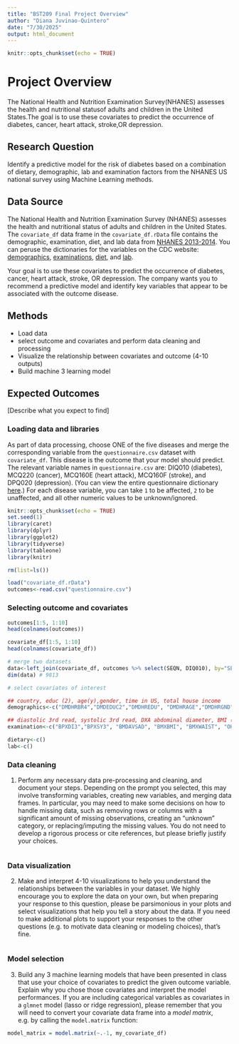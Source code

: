 ```yaml
---
title: "BST209 Final Project Overview"
author: "Diana Juvinao-Quintero"
date: "7/30/2025"
output: html_document
---
```


```r
knitr::opts_chunk$set(echo = TRUE)
```


# Project Overview

The National Health and Nutrition Examination Survey(NHANES) assesses the health and nutritional statusof adults and children in the United States.The goal is to use these covariates to predict the occurrence of diabetes, cancer, heart attack, stroke,OR depression.
   
## Research Question
   
Identify a predictive model for the risk of diabetes based on a combination of dietary, demographic, lab and examination factors  from the NHANES US national survey using Machine Learning methods.
   
## Data Source
   
The National Health and Nutrition Examination Survey (NHANES) assesses the health and nutritional status of adults and children in the United States. The `covariate_df` data frame in the `covariate_df.rData` file contains the demographic, examination, diet, and lab data from [NHANES 2013-2014](https://www.kaggle.com/datasets/cdc/national-health-and-nutrition-examination-survey). You can peruse the dictionaries for the variables on the CDC website: [demographics](https://wwwn.cdc.gov/Nchs/Nhanes/Search/variablelist.aspx?Component=Demographics&CycleBeginYear=2013), 
[examinations](https://wwwn.cdc.gov/Nchs/Nhanes/Search/variablelist.aspx?Component=Examination&CycleBeginYear=2013), 
[diet](https://wwwn.cdc.gov/Nchs/Nhanes/Search/variablelist.aspx?Component=Dietary&CycleBeginYear=2013), and
[lab](https://wwwn.cdc.gov/Nchs/Nhanes/Search/variablelist.aspx?Component=Laboratory&CycleBeginYear=2013). 

Your goal is to use these covariates to predict the occurrence of diabetes, cancer, heart attack, stroke, OR depression. The company wants you to recommend a predictive model and identify key variables that appear to be associated with the outcome disease. 
   
## Methods
* Load data 
* select outcome and covariates and perform data cleaning and processing
* Visualize the relationship between covariates and outcome (4-10 outputs)
* Build machine 3 learning model
   
## Expected Outcomes
   
[Describe what you expect to find]


### Loading data and libraries
As part of data processing, choose ONE of the five diseases and merge the corresponding variable from the `questionnaire.csv` dataset with `covariate_df`. This disease is the outcome that your model should predict. The relevant variable names in `questionnaire.csv` are: DIQ010 (diabetes), MCQ220 (cancer), MCQ160E (heart attack), MCQ160F (stroke), and DPQ020 (depression). (You can view the entire questionnaire dictionary [here](https://wwwn.cdc.gov/Nchs/Nhanes/Search/variablelist.aspx?Component=Questionnaire&CycleBeginYear=2013).) For each disease variable, you can take `1` to be affected, `2` to be unaffected, and all other numeric values to be unknown/ignored. 

```r
knitr::opts_chunk$set(echo = TRUE)
set.seed(1)
library(caret)
library(dplyr)
library(ggplot2)
library(tidyverse)
library(tableone)
library(knitr)
```

```r
rm(list=ls())

load("covariate_df.rData")
outcomes<-read.csv("questionnaire.csv")

```

### Selecting outcome and covariates
```r
outcomes[1:5, 1:10]
head(colnames(outcomes))

covariate_df[1:5, 1:10]
head(colnames(covariate_df))

# merge two datasets
data<-left_join(covariate_df, outcomes %>% select(SEQN, DIQ010), by="SEQN") # selecting diabetes as outcome
dim(data) # 9813

# select covariates of interest

## country, educ (2), age(y),gender, time in US, total house income
demographics<-c("DMDHRBR4","DMDEDUC2","DMDHREDU", "DMDHRAGE","DMDHRGND","DMDYRSUS", "INDHHIN2") 

## diastolic 3rd read, systolic 3rd read, DXA abdominal diameter, BMI (kg/m2), waist circum (cm), overall oral health
examination<-c("BPXDI3","BPXSY3", "BMDAVSAD", "BMXBMI", "BMXWAIST", "OHDEXSTS")

dietary<-c()
lab<-c()

```


### Data cleaning
1. Perform any necessary data pre-processing and cleaning, and document your steps. Depending on the prompt you selected, this may involve transforming variables, creating new variables, and merging data frames. In particular, you may need to make some decisions on how to handle missing data, such as removing rows or columns with a significant amount of missing observations, creating an "unknown" category, or replacing/imputing the missing values. You do not need to develop a rigorous process or cite references, but please briefly justify your choices. 


```r

```


### Data visualization
2. Make and interpret 4-10 visualizations to help you understand the relationships between the variables in your dataset. We highly encourage you to explore the data on your own, but when preparing your response to this question, please be parsimonious in your plots and select visualizations that help you tell a story about the data. If you need to make additional plots to support your responses to the other questions (e.g. to motivate data cleaning or modeling choices), that's fine. 

```r

```


### Model selection

3. Build any 3 machine learning models that have been presented in class that use your choice of covariates to predict the given outcome variable. Explain why you chose those covariates and interpret the model performances. If you are including categorical variables as covariates in a `glmnet` model (lasso or ridge regression), please remember that you will need to convert your covariate data frame into a *model matrix*, e.g. by calling the `model.matrix` function:

```r
model_matrix = model.matrix(~.-1, my_covariate_df)
```

